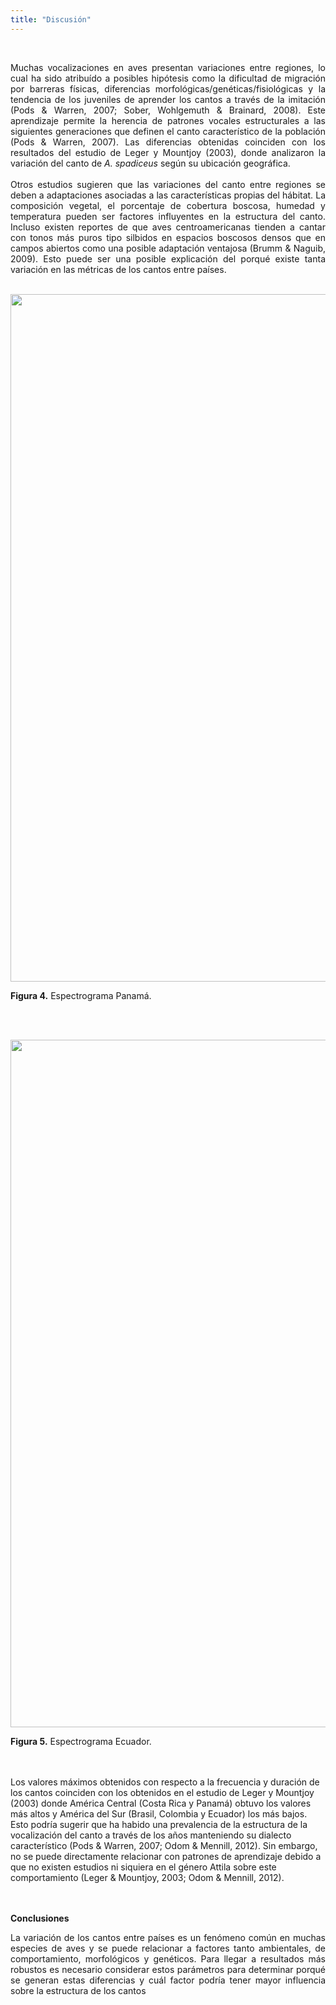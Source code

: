 ---
title: "Discusión"
---
\
<p align="justify">
Muchas vocalizaciones en aves presentan variaciones entre regiones, lo cual ha sido atribuído a posibles hipótesis como la dificultad de migración por barreras físicas, diferencias morfológicas/genéticas/fisiológicas y  la tendencia de los juveniles de aprender los cantos a través de la imitación (Pods & Warren, 2007; Sober, Wohlgemuth & Brainard, 2008).  Este aprendizaje permite la herencia de patrones vocales estructurales a las siguientes generaciones que definen el canto característico de la población (Pods & Warren, 2007). Las diferencias obtenidas coinciden con los resultados del estudio de  Leger y Mountjoy (2003), donde analizaron la variación del canto de *A. spadiceus* según su ubicación geográfica. 
\
\
Otros estudios sugieren que las variaciones del canto entre regiones se deben a adaptaciones asociadas a las características propias del hábitat. La composición vegetal, el porcentaje de cobertura boscosa, humedad y temperatura pueden ser factores influyentes en la estructura del canto. Incluso existen reportes de que aves centroamericanas tienden a cantar con tonos más puros tipo silbidos en espacios boscosos densos que en campos abiertos como una posible adaptación ventajosa (Brumm & Naguib, 2009). Esto puede ser una posible explicación del porqué existe tanta variación en las métricas de los cantos entre países.
\
\
<p align="center">
![](imagenes/Panama.PNG){width=1100px} 
</p>
<p align="justify">
**Figura 4.** Espectrograma Panamá.  
</p>
\
\
<p align="center">
![](imagenes/Ecuador.PNG){width=1100px} 
</p>
<p align="justify">
**Figura 5.** Espectrograma Ecuador. 
</p>
\
\
Los valores máximos obtenidos con respecto a la frecuencia y duración de los cantos coinciden con los obtenidos en el estudio de Leger y Mountjoy (2003) donde América Central (Costa Rica y Panamá) obtuvo los valores más altos y América del Sur (Brasil, Colombia y Ecuador) los más bajos. Esto podría sugerir que ha habido una prevalencia de la estructura de la vocalización del canto a través de los años manteniendo su dialecto característico (Pods & Warren, 2007; Odom & Mennill, 2012). Sin embargo, no se puede directamente relacionar con patrones de aprendizaje debido a que no existen estudios ni siquiera en el género Attila sobre este comportamiento (Leger & Mountjoy, 2003; Odom & Mennill, 2012). 
</p>
\
\
**Conclusiones**
\
<p align="justify">
La variación de los cantos entre países es un fenómeno común en muchas especies de aves y se puede relacionar a factores tanto ambientales, de comportamiento, morfológicos y genéticos. Para llegar a resultados más robustos es necesario considerar estos parámetros para determinar porqué se generan estas diferencias y cuál factor podría tener mayor influencia sobre la estructura de los cantos
</p>
